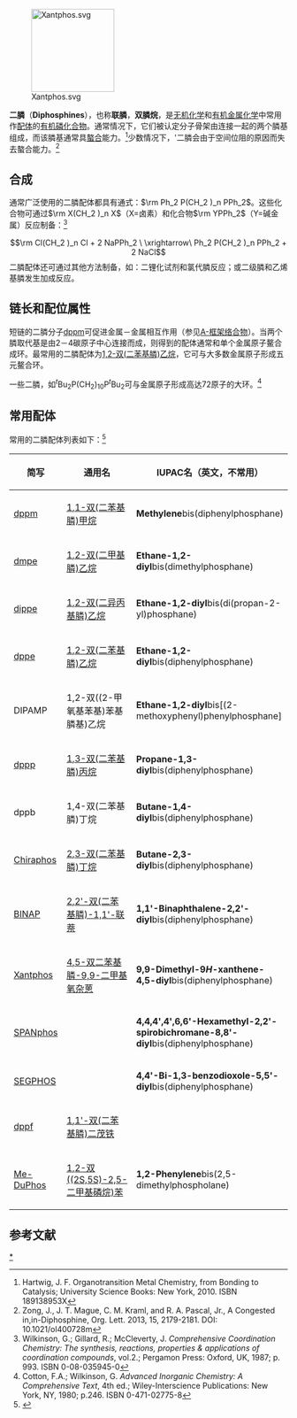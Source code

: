 [[File:Xantphos.svg|150px]]

'''二膦'''（'''Diphosphines'''），也称'''联膦'''，'''双膦烷'''，是[[无机化学|无机化学]]和[[有机金属化学|有机金属化学]]中常用作[[配体|配体]]的[[有机磷化合物|有机磷化合物]]。通常情况下，它们被认定分子骨架由连接一起的两个膦基组成，而该膦基通常具[[螯合|螯合]]能力。<ref>Hartwig, J. F. Organotransition Metal Chemistry, from Bonding to Catalysis; University Science Books: New York, 2010. ISBN 189138953X</ref>少数情况下，'二膦会由于空间位阻的原因而失去螯合能力。<ref>Zong, J., J. T. Mague, C. M. Kraml, and R. A. Pascal, Jr., A Congested in,in-Diphosphine, Org. Lett. 2013, 15, 2179-2181. DOI: 10.1021/ol400728m</ref>

==合成==
通常广泛使用的二膦配体都具有通式：<math>\rm Ph_2 P(CH_2 )_n PPh_2</math>。这些化合物可通过<math>\rm X(CH_2 )_n X</math>（X=卤素）和化合物<math>\rm YPPh_2</math>（Y=碱金属）反应制备：<ref>Wilkinson, G.; Gillard, R.; McCleverty, J. ''Comprehensive Coordination Chemistry: The synthesis, reactions, properties & applications of coordination compounds'', vol.2.; Pergamon Press: Oxford, UK, 1987; p. 993. ISBN 0-08-035945-0 <!--ref is too vague, need chapter--></ref>
:<math>\rm Cl(CH_2 )_n Cl + 2 NaPPh_2 \ \xrightarrow\ Ph_2 P(CH_2 )_n PPh_2 + 2 NaCl</math>
二膦配体还可通过其他方法制备，如：二锂化试剂和氯代膦反应；或二级膦和乙烯基膦发生加成反应。


==链长和配位属性==
短链的二膦分子[[1,1-双(二苯基膦)甲烷|dppm]]可促进金属－金属相互作用（参见[[A-框架络合物|A-框架络合物]]）。当两个膦取代基是由2－4碳原子中心连接而成，则得到的配体通常和单个金属原子鳌合成环。最常用的二膦配体为[[1,2-双(二苯基膦)乙烷|1,2-双(二苯基膦)乙烷]]，它可与大多数金属原子形成五元鳌合环。

一些二膦，如<sup>''t''</sup>Bu<sub>2</sub>P(CH<sub>2</sub>)<sub>10</sub>P<sup>''t''</sup>Bu<sub>2</sub>可与金属原子形成高达72原子的大环。<ref name="Cotton1">Cotton, F.A.; Wilkinson, G. ''Advanced Inorganic Chemistry: A Comprehensive Text'', 4th ed.; Wiley-Interscience Publications: New York, NY, 1980; p.246. ISBN 0-471-02775-8</ref><!--pretty esoteric-->

==常用配体==
常用的二膦配体列表如下：<ref>{{Cite web |url=http://old.iupac.org/reports/provisional/abstract04/RB-prs310804/TableVII-3.04.pdf |title=存档副本 |accessdate=2011-05-06 |archive-date=2016-03-03 |archive-url=https://web.archive.org/web/20160303234944/http://old.iupac.org/reports/provisional/abstract04/RB-prs310804/TableVII-3.04.pdf |dead-url=no }}</ref>
{| class="sortable wikitable"
!简写
!通用名
!IUPAC名（英文，不常用） 
|-
|[[dppm|dppm]]
|[[1,1-双(二苯基膦)甲烷|1,1-双(二苯基膦)甲烷]]
|'''Methylene'''bis(diphenylphosphane)
|-
|[[dmpe|dmpe]]
|[[1,2-双(二甲基膦)乙烷|1,2-双(二甲基膦)乙烷]]
|'''Ethane-1,2-diyl'''bis(dimethylphosphane)
|-
|[[dippe|dippe]]
|[[1,2-双(二异丙基膦)乙烷|1,2-双(二异丙基膦)乙烷]]
|'''Ethane-1,2-diyl'''bis(di(propan-2-yl)phosphane)
|-
|[[dppe|dppe]]
|[[1,2-双(二苯基膦)乙烷|1,2-双(二苯基膦)乙烷]]
|'''Ethane-1,2-diyl'''bis(diphenylphosphane)
|-
|DIPAMP
|1,2-双((2-甲氧基苯基)苯基膦基)乙烷
|'''Ethane-1,2-diyl'''bis[(2-methoxyphenyl)phenylphosphane]
|-
|[[dppp|dppp]]
|[[1,3-双(二苯基膦)丙烷|1,3-双(二苯基膦)丙烷]]
|'''Propane-1,3-diyl'''bis(diphenylphosphane)
|-
|dppb
|1,4-双(二苯基膦)丁烷
|'''Butane-1,4-diyl'''bis(diphenylphosphane)
|-
|[[Chiraphos|Chiraphos]]
|[[2,3-双(二苯基膦)丁烷|2,3-双(二苯基膦)丁烷]]
|'''Butane-2,3-diyl'''bis(diphenylphosphane)
|-
|[[BINAP|BINAP]]
|[[BINAP|2,2'-双(二苯基膦)-1,1'-联萘]]
|'''1,1'-Binaphthalene-2,2'-diyl'''bis(diphenylphosphane)
|-
|[[Xantphos|Xantphos]]
|[[Xantphos|4,5-双二苯基膦-9,9-二甲基氧杂蒽]]
|'''9,9-Dimethyl-9''H''-xanthene-4,5-diyl'''bis(diphenylphosphane)
|-
|[[SPANphos|SPANphos]]
|
|'''4,4,4',4',6,6'-Hexamethyl-2,2'-spirobichromane-8,8'-diyl'''bis(diphenylphosphane)
|-
|[[SEGPHOS|SEGPHOS]]
|
|'''4,4'-Bi-1,3-benzodioxole-5,5'-diyl'''bis(diphenylphosphane)
|-
|[[dppf|dppf]]
|[[1,1'-双(二苯基膦)二茂铁|1,1'-双(二苯基膦)二茂铁]]
|
|-
|[[Me-DuPhos|Me-DuPhos]]
|[[DuPhos|1,2-双((2S,5S)-2,5-二甲基磷烷)苯]]
|'''1,2-Phenylene'''bis(2,5-dimethylphospholane)
|}

==参考文献==
<references/>

[[Category:二膦烷|*]]